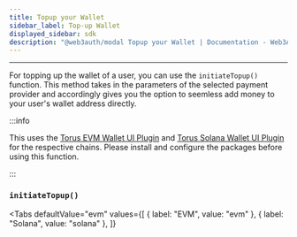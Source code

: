 ```yaml
---
title: Topup your Wallet
sidebar_label: Top-up Wallet
displayed_sidebar: sdk
description: "@web3auth/modal Topup your Wallet | Documentation - Web3Auth"
---
```



---

For topping up the wallet of a user, you can use the `initiateTopup()` function. This method takes in the parameters of the selected payment provider
and accordingly gives you the option to seemless add money to your user's wallet address directly.

:::info

This uses the [Torus EVM Wallet UI Plugin](/sdk/web/plugins/evm-wallet) and [Torus Solana Wallet UI Plugin](/sdk/web/plugins/solana-wallet) for the
respective chains. Please install and configure the packages before using this function.

:::

### `initiateTopup()`

<Tabs
defaultValue="evm"
values={[
{ label: "EVM", value: "evm" },
{ label: "Solana", value: "solana" },
]}
>

<TabItem value="evm">
<InitiateTopUp />

</TabItem>

<TabItem value="solana">
</TabItem>
<SolanaInitiateTopUp />
</Tabs>
